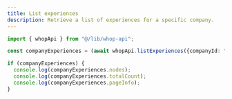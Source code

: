 ```yaml
---
title: List experiences
description: Retrieve a list of experiences for a specific company.
---
```


```typescript
import { whopApi } from "@/lib/whop-api";

const companyExperiences = (await whopApi.listExperiences({companyId: "biz_xxx", first: 10})).company?.experiencesV2;

if (companyExperiences) {
  console.log(companyExperiences.nodes);
  console.log(companyExperiences.totalCount);
  console.log(companyExperiences.pageInfo);
}
```
